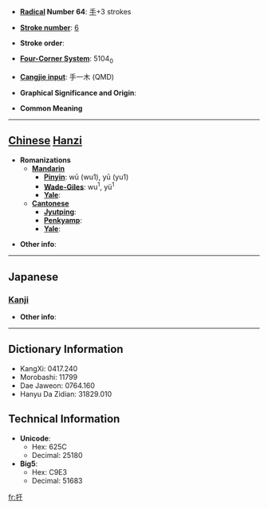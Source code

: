 * '''[[Wiktionary:Chinese radical index| Radical]] Number 64''': [[Wiktionary:Chinese radical index 手|手]]+3 strokes

* '''[[Wiktionary:Chinese total strokes index|Stroke number]]''': [[Wiktionary:Chinese total strokes index 6|6]]

* '''Stroke order''': 

* '''[[Wiktionary:Chinese four corner index|Four-Corner System]]''': 5104<sub>0</sub>

* '''[[Wiktionary:Chinese Cangjie index|Cangjie input]]''': 手一木 (QMD)

* '''Graphical Significance and Origin''': 

* '''Common Meaning'''

----

== [[Chinese]] [[Hanzi]] ==

* '''Romanizations'''
** '''[[Mandarin]]'''
*** '''[[Pinyin]]''': wū (wu1), yū (yu1)
*** '''[[Wade-Giles]]''': wu<sup>1</sup>, yü<sup>1</sup>
*** '''[[Yale]]''': 
** '''[[Cantonese]]'''
*** '''[[Jyutping]]''':
*** '''[[Penkyamp]]''': 
*** '''[[Yale]]''': 

* '''Other info''': 

----

==Japanese==
===[[Kanji]]===
{{kanji|on readings=[[う]] (u), [[く]] (ku)|kun readings=[[さしまねく]] (sashimaneku)}}

* '''Other info''':  

----

== Dictionary Information ==

* KangXi: 0417.240
* Morobashi: 11799
* Dae Jaweon: 0764.160
* Hanyu Da Zidian: 31829.010

== Technical Information ==

* '''Unicode''':
** Hex: 625C
** Decimal: 25180
* '''Big5''':
** Hex: C9E3
** Decimal: 51683

[[fr:扜]]